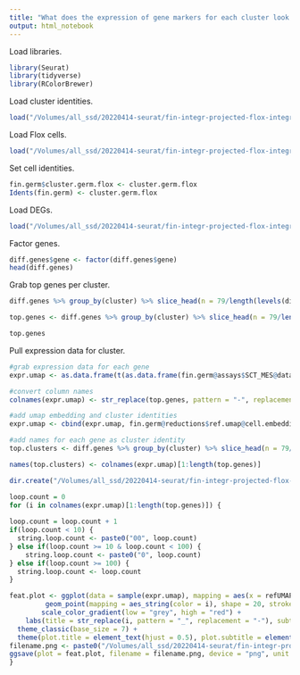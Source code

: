 ```yaml
---
title: "What does the expression of gene markers for each cluster look like?"
output: html_notebook
---
```


Load libraries.
```r
library(Seurat)
library(tidyverse)
library(RColorBrewer)
```

Load cluster identities.
```r
load("/Volumes/all_ssd/20220414-seurat/fin-integr-projected-flox-integr-res-0.0120/fin-MES-projected-flox-MES-17/cluster-per-cell-fin-MES-17.Robj")
```

Load Flox cells.
```r
load("/Volumes/all_ssd/20220414-seurat/fin-integr-projected-flox-integr-res-0.0120/fin-MES-projected-flox-MES-17/fin-MES-projected-flox-MES-17.Robj")
```

Set cell identities. 
```r
fin.germ$cluster.germ.flox <- cluster.germ.flox
Idents(fin.germ) <- cluster.germ.flox
```

Load DEGs.
```r
load("/Volumes/all_ssd/20220414-seurat/fin-integr-projected-flox-integr-res-0.0120/fin-MES-projected-flox-MES-17/projected-diff-genes-fin-MES-projected-flox-MES-17.Robj")
```

Factor genes.
```r
diff.genes$gene <- factor(diff.genes$gene)
head(diff.genes)
```

Grab top genes per cluster.
```r
diff.genes %>% group_by(cluster) %>% slice_head(n = 79/length(levels(diff.genes$cluster))*2)

top.genes <- diff.genes %>% group_by(cluster) %>% slice_head(n = 79/length(levels(diff.genes$cluster))*2) %>% pull(gene)

top.genes
```

Pull expression data for cluster.
```r
#grab expression data for each gene
expr.umap <- as.data.frame(t(as.data.frame(fin.germ@assays$SCT_MES@data[top.genes,])))

#convert column names
colnames(expr.umap) <- str_replace(top.genes, pattern = "-", replacement = "_")

#add umap embedding and cluster identities
expr.umap <- cbind(expr.umap, fin.germ@reductions$ref.umap@cell.embeddings)

#add names for each gene as cluster identity
top.clusters <- diff.genes %>% group_by(cluster) %>% slice_head(n = 79/length(levels(diff.genes$cluster))*2) %>% pull(cluster)

names(top.clusters) <- colnames(expr.umap)[1:length(top.genes)]

dir.create("/Volumes/all_ssd/20220414-seurat/fin-integr-projected-flox-integr-res-0.0120/fin-MES-projected-flox-MES-17/feat-plot-fin-MES-projected-flox-MES-17")
```

```r
loop.count = 0
for (i in colnames(expr.umap)[1:length(top.genes)]) {
  
loop.count = loop.count + 1
if(loop.count < 10) {
  string.loop.count <- paste0("00", loop.count)
} else if(loop.count >= 10 & loop.count < 100) {
    string.loop.count <- paste0("0", loop.count)
} else if(loop.count >= 100) {
  string.loop.count <- loop.count
}

feat.plot <- ggplot(data = sample(expr.umap), mapping = aes(x = refUMAP_1, y = refUMAP_2)) +
         geom_point(mapping = aes_string(color = i), shape = 20, stroke = 0, size = 0.5) +
        scale_color_gradient(low = "grey", high = "red") +
    labs(title = str_replace(i, pattern = "_", replacement = "-"), subtitle = "Mesoderm, Nipbl FIN/+", x = "UMAP 1", y = "UMAP 2", color = "Norm\nUMI") +
  theme_classic(base_size = 7) +
  theme(plot.title = element_text(hjust = 0.5), plot.subtitle = element_text(hjust = 0.5), axis.line = element_blank(), axis.ticks = element_blank(), axis.text = element_blank(), legend.key.size = unit(7, "pt"))
filename.png <- paste0("/Volumes/all_ssd/20220414-seurat/fin-integr-projected-flox-integr-res-0.0120/fin-MES-projected-flox-MES-17/feat-plot-fin-MES-projected-flox-MES-17/", top.clusters[i], "-", string.loop.count, "-", str_replace(i, pattern = "_", replacement = "-"), "-feat-plot-fin-MES-projected-flox-MES-17.png")
ggsave(plot = feat.plot, filename = filename.png, device = "png", unit = "in", width = 3.5, height = 2.25)
}
```
